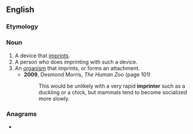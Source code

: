 ==English==

===Etymology===
{{suffix|en|imprint|er}}

===Noun===
{{en-noun}}

# A device that [[imprint]]s.
# A person who does imprinting with such a device.
# An [[organism]] that imprints, or forms an attachment.
#* '''2009''', Desmond Morris, ''The Human Zoo'' (page 101)
#*: This would be unlikely with a very rapid '''imprinter''' such as a duckling or a chick, but mammals tend to become socialized more slowly.

===Anagrams===
* {{anagrams|en|reimprint}}